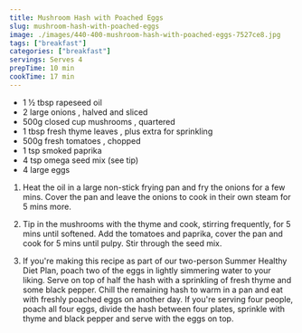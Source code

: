 ```yaml
---
title: Mushroom Hash with Poached Eggs
slug: mushroom-hash-with-poached-eggs
image: ./images/440-400-mushroom-hash-with-poached-eggs-7527ce8.jpg
tags: ["breakfast"]
categories: ["breakfast"]
servings: Serves 4
prepTime: 10 min
cookTime: 17 min
---
```


<RecipeIngredients>

  - 1 ½ tbsp rapeseed oil
  - 2 large onions , halved and sliced
  - 500g closed cup mushrooms , quartered
  - 1 tbsp fresh thyme leaves , plus extra for sprinkling
  - 500g fresh tomatoes , chopped
  - 1 tsp smoked paprika
  - 4 tsp omega seed mix (see tip)
  - 4 large eggs

</RecipeIngredients>

<RecipeMethod>

  1. Heat the oil in a large non-stick frying pan and fry the onions for a few mins. Cover the pan and leave the onions to cook in their own steam for 5 mins more.

  2. Tip in the mushrooms with the thyme and cook, stirring frequently, for 5 mins until softened. Add the tomatoes and paprika, cover the pan and cook for 5 mins until pulpy. Stir through the seed mix.

  3. If you're making this recipe as part of our two-person Summer Healthy Diet Plan, poach two of the eggs in lightly simmering water to your liking. Serve on top of half the hash with a sprinkling of fresh thyme and some black pepper. Chill the remaining hash to warm in a pan and eat with freshly poached eggs on another day. If you're serving four people, poach all four eggs, divide the hash between four plates, sprinkle with thyme and black pepper and serve with the eggs on top.

</RecipeMethod>
